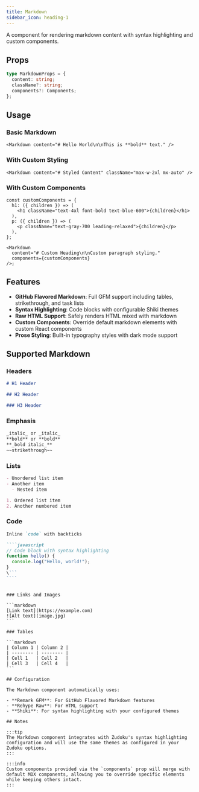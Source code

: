 ```yaml
---
title: Markdown
sidebar_icon: heading-1
---
```


A component for rendering markdown content with syntax highlighting and custom components.

## Props

```ts
type MarkdownProps = {
  content: string;
  className?: string;
  components?: Components;
};
```

## Usage

### Basic Markdown

```tsx
<Markdown content="# Hello World\n\nThis is **bold** text." />
```

### With Custom Styling

```tsx
<Markdown content="# Styled Content" className="max-w-2xl mx-auto" />
```

### With Custom Components

```tsx
const customComponents = {
  h1: ({ children }) => (
    <h1 className="text-4xl font-bold text-blue-600">{children}</h1>
  ),
  p: ({ children }) => (
    <p className="text-gray-700 leading-relaxed">{children}</p>
  ),
};

<Markdown
  content="# Custom Heading\n\nCustom paragraph styling."
  components={customComponents}
/>;
```

## Features

- **GitHub Flavored Markdown**: Full GFM support including tables, strikethrough, and task lists
- **Syntax Highlighting**: Code blocks with configurable Shiki themes
- **Raw HTML Support**: Safely renders HTML mixed with markdown
- **Custom Components**: Override default markdown elements with custom React components
- **Prose Styling**: Built-in typography styles with dark mode support

## Supported Markdown

### Headers

```markdown
# H1 Header

## H2 Header

### H3 Header
```

### Emphasis

```markdown
_italic_ or _italic_
**bold** or **bold**
**_bold italic_**
~~strikethrough~~
```

### Lists

```markdown
- Unordered list item
- Another item
  - Nested item

1. Ordered list item
2. Another numbered item
```

### Code

`````markdown
Inline `code` with backticks

````javascript
// Code block with syntax highlighting
function hello() {
  console.log("Hello, world!");
}
\```
````
`````

````

### Links and Images

```markdown
[Link text](https://example.com)
![Alt text](image.jpg)
```

### Tables

```markdown
| Column 1 | Column 2 |
| -------- | -------- |
| Cell 1   | Cell 2   |
| Cell 3   | Cell 4   |
```

## Configuration

The Markdown component automatically uses:

- **Remark GFM**: For GitHub Flavored Markdown features
- **Rehype Raw**: For HTML support
- **Shiki**: For syntax highlighting with your configured themes

## Notes

:::tip
The Markdown component integrates with Zudoku's syntax highlighting configuration and will use the same themes as configured in your Zudoku options.
:::

:::info
Custom components provided via the `components` prop will merge with default MDX components, allowing you to override specific elements while keeping others intact.
:::
````
